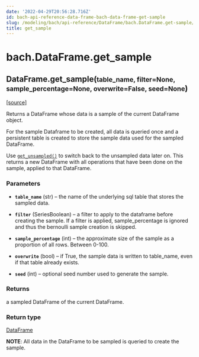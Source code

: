 ```yaml
---
date: '2022-04-29T20:56:28.716Z'
id: bach-api-reference-data-frame-bach-data-frame-get-sample
slug: /modeling/bach/api-reference/DataFrame/bach.DataFrame.get-sample/
title: get_sample
---
```


# bach.DataFrame.get_sample

<div class="method">

<h2 class="signature-class"><span class="additional-name">DataFrame.</span><span class="name">get_sample(</span><small class="parameter-list"><span class="parameter" id="table_name">table_name</span>, <span class="parameter" id="filter">filter=None</span>, <span class="parameter" id="sample_percentage">sample_percentage=None</span>, <span class="parameter" id="overwrite">overwrite=False</span>, <span class="parameter" id="seed">seed=None</span></small>)</h2>


&#8203;<span class="view-source">[[source]](https://github.com/objectiv/objectiv-analytics/blob/main/bach/bach/dataframe.py)</span>

<div class="content">

Returns a DataFrame whose data is a sample of the current DataFrame object.

For the sample Dataframe to be created, all data is queried once and a persistent table is created to
store the sample data used for the sampled DataFrame.

Use [`get_unsampled()`](/docs/modeling/bach/api-reference/DataFrame/bach.DataFrame.get-unsampled/#bach.DataFrame.get-unsampled) to switch back to the unsampled data later on. This returns a new
DataFrame with all operations that have been done on the sample, applied to that DataFrame.


### Parameters

* **`table_name`** (str) – the name of the underlying sql table that stores the sampled data.

* **`filter`** (SeriesBoolean) – a filter to apply to the dataframe before creating the sample. If a filter is applied,
sample_percentage is ignored and thus the bernoulli sample creation is skipped.

* **`sample_percentage`** (int) – the approximate size of the sample as a proportion of all rows.
Between 0-100.

* **`overwrite`** (bool) – if True, the sample data is written to table_name, even if that table already
exists.

* **`seed`** (int) – optional seed number used to generate the sample.



### Returns

a sampled DataFrame of the current DataFrame.



### Return type

[DataFrame](/docs/modeling/bach/api-reference/DataFrame/bach.DataFrame/#bach.DataFrame)


**NOTE**: All data in the DataFrame to be sampled is queried to create the sample.


</div>

</div>
